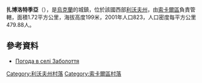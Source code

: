 {{coord|50|23|36|N|24|1|12|E|scale:100000|display=title}}

'''扎博洛特季亞'''（{{lang-uk|Заболоття}}），是[[烏克蘭|烏克蘭]]的城鎮，位於該國西部[[利沃夫州|利沃夫州]]，由[[索卡爾區|索卡爾區]]負責管轄，面積1.72平方公里，海拔高度199米，2001年人口823，人口密度每平方公里479.88人。

==參考資料==
* [http://weather.in.ua/ua/l'vovskaja/8038 Погода в селі Заболоття] {{Wayback|url=http://weather.in.ua/ua/l'vovskaja/8038 |date=20160305220354 }}

[[Category:利沃夫州村落|Category:利沃夫州村落]]
[[Category:索卡爾區村落|Category:索卡爾區村落]]


{{Lviv-geo-stub}}